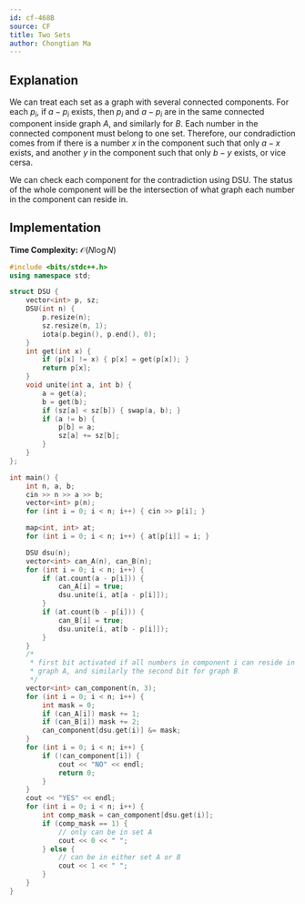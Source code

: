 ```yaml
---
id: cf-468B
source: CF
title: Two Sets
author: Chongtian Ma
---
```


## Explanation

We can treat each set as a graph with several connected components. For each $p_i$, if $a - p_i$ exists, then $p_i$ and $a - p_i$ are in the same connected component inside graph $A$, and similarly for $B$. Each number in the connected component must belong to one set. Therefore, our condradiction comes from if there is a number $x$ in the component such that only $a - x$ exists, and another $y$ in the component such that only $b - y$ exists, or vice cersa.

 We can check each component for the contradiction using DSU. The status of the whole component will be the intersection of what graph each number in the component can reside in.

## Implementation

**Time Complexity:** $\mathcal{O}(N\log N)$

<LanguageSection>

<CPPSection>

```cpp
#include <bits/stdc++.h>
using namespace std;

struct DSU {
	vector<int> p, sz;
	DSU(int n) {
		p.resize(n);
		sz.resize(n, 1);
		iota(p.begin(), p.end(), 0);
	}
	int get(int x) {
		if (p[x] != x) { p[x] = get(p[x]); }
		return p[x];
	}
	void unite(int a, int b) {
		a = get(a);
		b = get(b);
		if (sz[a] < sz[b]) { swap(a, b); }
		if (a != b) {
			p[b] = a;
			sz[a] += sz[b];
		}
	}
};

int main() {
	int n, a, b;
	cin >> n >> a >> b;
	vector<int> p(n);
	for (int i = 0; i < n; i++) { cin >> p[i]; }

	map<int, int> at;
	for (int i = 0; i < n; i++) { at[p[i]] = i; }

	DSU dsu(n);
	vector<int> can_A(n), can_B(n);
	for (int i = 0; i < n; i++) {
		if (at.count(a - p[i])) {
			can_A[i] = true;
			dsu.unite(i, at[a - p[i]]);
		}
		if (at.count(b - p[i])) {
			can_B[i] = true;
			dsu.unite(i, at[b - p[i]]);
		}
	}
	/*
	 * first bit activated if all numbers in component i can reside in
	 * graph A, and similarly the second bit for graph B
	 */
	vector<int> can_component(n, 3);
	for (int i = 0; i < n; i++) {
		int mask = 0;
		if (can_A[i]) mask += 1;
		if (can_B[i]) mask += 2;
		can_component[dsu.get(i)] &= mask;
	}
	for (int i = 0; i < n; i++) {
		if (!can_component[i]) {
			cout << "NO" << endl;
			return 0;
		}
	}
	cout << "YES" << endl;
	for (int i = 0; i < n; i++) {
		int comp_mask = can_component[dsu.get(i)];
		if (comp_mask == 1) {
			// only can be in set A
			cout << 0 << " ";
		} else {
			// can be in either set A or B
			cout << 1 << " ";
		}
	}
}
```

</CPPSection>

</LanguageSection>
